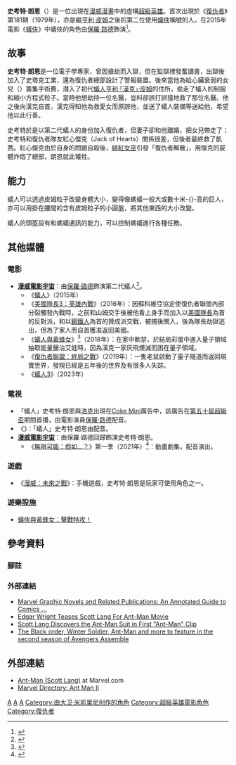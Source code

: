 {{noteTA
|G1=Movie
|G2=Show
|G3=USComic
|T=zh-hk:史葛·凌; zh-tw:史考特·朗恩; zh-cn:斯科特·朗;
|1=zh-hk:凌; zh-tw:朗恩; zh-cn:朗;
|2=zh-hk:史葛; zh-tw:史考特; zh-cn:斯科特;
|3=zh-hk:蟻俠; zh-tw:蟻人; zh-cn:蚁人;
}}
{{Infobox comics character
|image=Ant man(Scott Lang).jpg
|image_size=150px
|caption=
|character_name=蟻俠<br>Ant-Man
|real_name=史考特·愛德華·哈里斯·朗恩（Scott Edward Harris Lang）
|publisher=[[漫威漫畫|漫威漫畫]]
|debut='''以朗恩身份：'''<br>''《[[復仇者|復仇者]]》第181期（1979年3月）<br> '''以蟻人身份：'''<br> ''《Marvel Premiere》'' 第47期（1979年4月）
|creators= {{link-en|大衛·米歇連尼|David Michelinie}}<br>{{link-en|約翰·拜恩 (漫畫)|John Byrne (comics)|約翰·拜恩}}
|alliances=[[復仇者|復仇者]]<br/>[[神奇四俠|神奇四俠]]<br/>{{link-en|雇傭英雄|Heroes for Hire}}<br/>[[捍衛者聯盟|捍衛者聯盟]]<br/>[[未來基金會|未來基金會]]
|aliases=
|powers=電子專家<br>制服補助：<br>變大縮小<br>與昆蟲心靈溝通<br>在縮小狀態下維持原有力量<br>使接觸到的東西也能大小變換<br>縮小後能達到奈米大小進入微觀世界
|}}
'''史考特·朗恩'''（{{lang-en|Scott Lang}}）是一位出現在[[漫威漫畫|漫威漫畫]]中的虛構[[超級英雄|超級英雄]]。首次出現於《[[復仇者|復仇者]]》第181期（1979年），亦是繼[[亨利·皮姆|亨利·皮姆]]之後的第二位使用[[蟻俠|蟻俠]]稱號的人。在2015年電影《[[蟻俠_(電影)|蟻俠]]》中蟻俠的角色由[[保羅·路德|保羅·路德]]飾演<ref>{{cite newspaper|url=http://hk.on.cc/hk/bkn/cnt/entertainment/20131219/bkn-20131219133236879-1219_00862_001.html|title=保羅魯特接拍螞蟻俠|date=2013年12月19日|newspaper=''[[東方日報_(香港)|東方日報]]''|accessdate=2014年6月24日|archive-date=2014年7月14日|archive-url=https://web.archive.org/web/20140714221409/http://hk.on.cc/hk/bkn/cnt/entertainment/20131219/bkn-20131219133236879-1219_00862_001.html|dead-url=no}}</ref>。

==故事==
'''史考特·朗恩'''是一位電子學專家，曾因搶劫而入獄，但在監獄裡發奮讀書，出獄後加入了史塔克工業，還為復仇者總部設計了警報裝置。後來當他為給心臟衰弱的女兒{{link-en|卡桑德拉·朗恩|Cassandra Lang|凱茜}}（{{lang|en|Cassie}}）籌集手術費，潛入了初代[[蟻人|蟻人]][[漢克·皮姆|亨利·「漢克」‧皮姆]]的住所，偷走了蟻人的制服和縮小方程式粒子。當時他想劫持一位名醫，豈料卻誤打誤撞地救了那位名醫。他之後向漢克自首，漢克得知他為救愛女而原諒他，並送了蟻人裝備等送給他，希望他以此行善。

史考特於是以第二代蟻人的身份加入復仇者，但妻子卻和他離婚，把女兒帶走了；史考特和復仇者隊友紅心傑克（Jack of Hearts）關係很差，但後者最終救了凱茜。紅心傑克由於自身的問題自殺後，[[緋紅女巫|緋紅女巫]]引發「復仇者解散」，用傑克的屍體炸燬了總部，朗恩就此犧牲。

==能力==
蟻人可以透過皮姆粒子改變身體大小，變得像螞蟻一般大或數十米-{}-高的巨人，亦可以用掛在腰間的含有皮姆粒子的小圓盤，將其他東西的大小改變。

蟻人的頭盔設有和螞蟻通訊的能力，可以控制螞蟻進行各種任務。

==其他媒體==
===電影===
* '''[[漫威電影宇宙|漫威電影宇宙]]'''：由[[保羅·路德|保羅·路德]]飾演第二代蟻人{{Link-en|斯科特·朗 (漫威电影宇宙)|Scott Lang (Marvel Cinematic Universe)|史考特·朗恩}}<ref>{{cite web|url=http://www.superherohype.com/news/288649-ant-man-moved-up-to-batman-vs-supermans-old-release-date|title=Ant-Man Moved Up to Batman vs. Superman's Old Release Date|publisher=SUPERHEROHYPE|date=2014年1月23日|accessdate=2016年5月4日|archive-date=2016年3月5日|archive-url=https://web.archive.org/web/20160305070839/http://www.superherohype.com/news/288649-ant-man-moved-up-to-batman-vs-supermans-old-release-date|dead-url=no}}</ref>。
** 《[[蟻人_(電影)|蟻人]]》（2015年）
** 《[[美國隊長3：英雄內戰|美國隊長3：英雄內戰]]》（2016年）：因蘇科維亞協定使復仇者聯盟內部分裂觸發內戰時，之前和山姆交手後被他看上身手而加入以[[美國隊長|美國隊長]]為首的反對派，和以[[鋼鐵人|鋼鐵人]]為首的贊成派交戰，被捕後關入{{link-en|浮橋監獄 (漫威漫畫)|The Raft (comics)|浮橋監獄}}，後為隊長劫獄逃出，但為了家人而自首獲准返回美國。
** 《[[蟻人與黃蜂女|蟻人與黃蜂女]]》<ref name="Phase 3">{{cite web|url=http://marvel.com/news/movies/25244/marvel_studios_phase_3_update|title=Marvel Studios Phase 3 Update - News - Marvel.com|publisher=|accessdate=2018-02-01|archive-date=2018-01-16|archive-url=https://web.archive.org/web/20180116070518/https://news.marvel.com/movies/25244/marvel_studios_phase_3_update/|dead-url=no}}</ref>（2018年）：在家中軟禁，於結局彩蛋中進入量子領域抽取能量醫治艾娃時，因為漢克一家灰飛煙滅而困在量子領域。
** 《[[復仇者聯盟：終局之戰|復仇者聯盟：終局之戰]]》（2019年）：一隻老鼠啟動了量子隧道而返回現實世界，發現已經是五年後的世界及有很多人失踪。
** 《[[蟻人3|蟻人3]]》（2023年）

===電視===
* 「蟻人」史考特·朗恩與[[浩克_(漫畫)|浩克]]出現在[[可口可樂|Coke Mini]]廣告中，該廣告在[[第五十屆超級盃|第五十屆超級盃]]期間首播，由電影演員[[保羅·路德|保羅·路德]]配音。
* 《{{le|蟻人 (2017年電視劇)|Ant-Man (2017 TV series)|蟻人}}》：「蟻人」史考特·朗恩由{{le|喬許·基頓|Josh Keaton}}配音。
*'''[[漫威電影宇宙|漫威電影宇宙]]'''：由保羅·路德回歸飾演史考特·朗恩。
** 《[[無限可能：假如…？|無限可能：假如…？]]》第一季（2021年）<ref name="SDCCCast">{{Cite web |url=http://collider.com/marvels-what-if-announces-massive-voice-cast-of-mcu-stars-jeffrey-wright-as-the-watcher/ |title=Marvel’s ‘What If?’ Announces Massive Voice Cast of MCU Stars & Jeffrey Wright as The Watcher |last=Mancuso |first=Vinnie |date=2019-07-20 |website=Collider |archive-url=https://web.archive.org/web/20190721032300/http://collider.com/marvels-what-if-announces-massive-voice-cast-of-mcu-stars-jeffrey-wright-as-the-watcher/ |archive-date=2019-07-21 |dead-url=no |access-date=2019-07-27 |language=en-US }}</ref>：動畫劇集，配音演出。

===遊戲===
*《[[漫威：未來之戰|漫威：未來之戰]]》：手機遊戲，史考特·朗恩是玩家可使用角色之一。

===遊樂設施===
* [[蟻俠與黃蜂女：擊戰特攻！|蟻俠與黃蜂女：擊戰特攻！]]

==參考資料==
===腳註===
{{reflist}}

===外部連結===
*[https://books.google.com.tw/books?id=npIsZV7grboC&pg=PA132&dq=%22Scott+Lang%22&hl=zh-TW&sa=X&ei=0W5yVcDCHoL78QWA3oKwCA&ved=0CGUQ6AEwCTgK#v=onepage&q=%22Scott%20Lang%22&f=false Marvel Graphic Novels and Related Publications: An Annotated Guide to Comics ...]{{Wayback|url=https://books.google.com.tw/books?id=npIsZV7grboC&pg=PA132&dq=%22Scott+Lang%22&hl=zh-TW&sa=X&ei=0W5yVcDCHoL78QWA3oKwCA&ved=0CGUQ6AEwCTgK#v=onepage&q=%22Scott%20Lang%22&f=false |date=20170112043919 }}
*[http://www.cosmicbooknews.com/content/edgar-wright-teases-scott-lang-ant-man-movie Edgar Wright Teases Scott Lang For Ant-Man Movie]
*[http://www.comicbookresources.com/article/scott-lang-discovers-the-ant-man-suit-in-first-ant-man-clip Scott Lang Discovers the Ant-Man Suit in First "Ant-Man" Clip]{{Wayback|url=http://www.comicbookresources.com/article/scott-lang-discovers-the-ant-man-suit-in-first-ant-man-clip |date=20150527005026 }}
*[http://www.dailymarvelite.com/animation/avengers-assemble-season-2-future The Black order, Winter Soldier, Ant-Man and more to feature in the second season of Avengers Assemble]{{Wayback|url=http://www.dailymarvelite.com/animation/avengers-assemble-season-2-future |date=20141001024855 }}

==外部連結==
* [http://www.marvel.com/universe/Ant-Man_%28Scott_Lang%29 Ant-Man (Scott Lang)]{{Wayback|url=http://www.marvel.com/universe/Ant-Man_%28Scott_Lang%29 |date=20180708065202 }} at Marvel.com
* [http://www.marveldirectory.com/individuals/a/antmanii.htm Marvel Directory: Ant Man II]{{Wayback|url=http://www.marveldirectory.com/individuals/a/antmanii.htm |date=20170314145243 }}

{{蟻人與黃蜂女}}

{{DEFAULTSORT:Scott Lang}}
[[Category:虚构变大缩小能力者|A]]
[[Category:漫威漫畫超級英雄|A]]
[[Category:1979年首次亮相的漫画角色|A]]
[[Category:由大卫·米凯里尼创作的角色|Category:由大卫·米凯里尼创作的角色]]
[[Category:超級英雄電影角色|Category:超級英雄電影角色]]
[[Category:復仇者|Category:復仇者]]